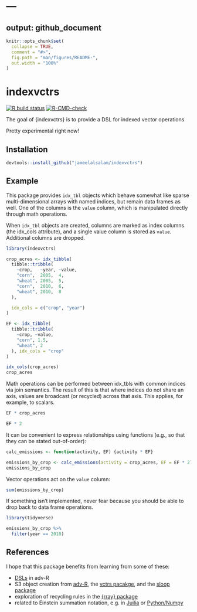# ---
output: github_document
---

<!-- README.md is generated from README.Rmd. Please edit that file -->

```r
knitr::opts_chunk$set(
  collapse = TRUE,
  comment = "#>",
  fig.path = "man/figures/README-",
  out.width = "100%"
)
```
# indexvctrs

<!-- badges: start -->
[![R build status](https://github.com/jameelalsalam/indexvctrs/workflows/R-CMD-check/badge.svg)](https://github.com/jameelalsalam/indexvctrs/actions)
[![R-CMD-check](https://github.com/jameelalsalam/indexvctrs/actions/workflows/R-CMD-check.yaml/badge.svg)](https://github.com/jameelalsalam/indexvctrs/actions/workflows/R-CMD-check.yaml)
<!-- badges: end -->

The goal of {indexvctrs} is to provide a DSL for indexed vector operations

Pretty experimental right now!

## Installation

``` r
devtools::install_github("jameelalsalam/indexvctrs")
```

## Example

This package provides `idx_tbl` objects which behave somewhat like sparse multi-dimensional arrays with named indices, but remain data frames as well. One of the columns is the `value` column, which is manipulated directly through math operations. 

When `idx_tbl` objects are created, columns are marked as index columns (the idx_cols attribute), and a single value column is stored as `value`. Additional columns are dropped.

```r
library(indexvctrs)

crop_acres <- idx_tibble(
  tibble::tribble(
    ~crop,   ~year, ~value,
    "corn",  2005,  4,
    "wheat", 2005,  5,
    "corn",  2010,  6,
    "wheat", 2010,  8
  ),

  idx_cols = c("crop", "year")
)

EF <- idx_tibble(
  tibble::tribble(
    ~crop, ~value,
    "corn", 1.5,
    "wheat", 2
  ), idx_cols = "crop"
)

idx_cols(crop_acres)
crop_acres
```

Math operations can be performed between idx_tbls with common indices via join semantics. The result of this is that where indices do not share an axis, values are broadcast (or recycled) across that axis. This applies, for example, to scalars.

```r
EF * crop_acres
```

```r
EF * 2
```


It can be convenient to express relationships using functions (e.g., so that they can be stated out-of-order):

```r
calc_emissions <- function(activity, EF) {activity * EF}

emissions_by_crop <- calc_emissions(activity = crop_acres, EF = EF * 2)
emissions_by_crop
```

Vector operations act on the `value` column:

```r
sum(emissions_by_crop)
```


If something isn't implemented, never fear because you should be able to drop back to data frame operations.

```r
library(tidyverse)

emissions_by_crop %>%
  filter(year == 2010)

```


## References

I hope that this package benefits from learning from some of these:

* [DSLs](https://adv-r.hadley.nz/translation.html) in adv-R
* S3 object creation from [adv-R](https://adv-r.hadley.nz/s3.html), the [vctrs pacakge](https://github.com/r-lib/vctrs), and the [sloop package](https://github.com/hadley/sloop)
* exploration of recycling rules in the [{rray} package](https://rray.r-lib.org/articles/broadcasting.html)
* related to Einstein summation notation, e.g. in [Juilia](https://github.com/ahwillia/Einsum.jl) or [Python/Numpy](https://docs.scipy.org/doc/numpy-1.10.0/reference/generated/numpy.einsum.html)


